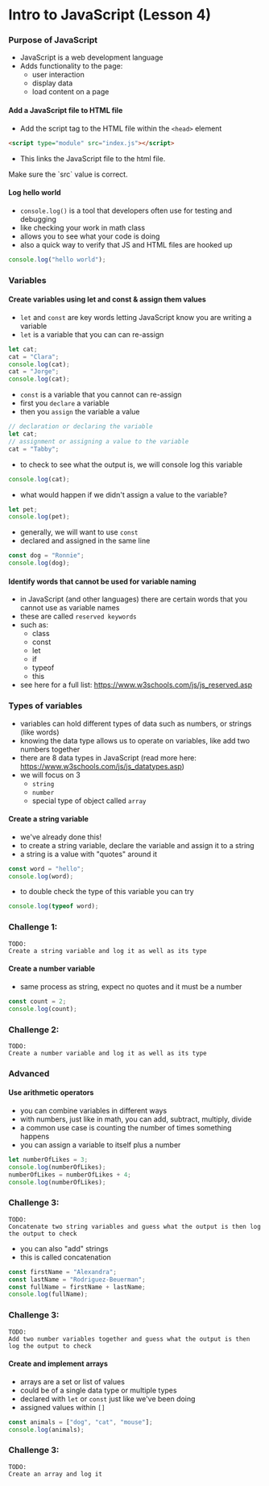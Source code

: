 
# Intro to JavaScript (Lesson 4)

### Purpose of JavaScript

- JavaScript is a web development language
- Adds functionality to the page:
  - user interaction
  - display data
  - load content on a page

#### Add a JavaScript file to HTML file

- Add the script tag to the HTML file within the `<head>` element

```html
<script type="module" src="index.js"></script>
```

- This links the JavaScript file to the html file.

<Callout type="info" emoji="ℹ️">
  Make sure the `src` value is correct.
</Callout>

#### Log hello world

- `console.log()` is a tool that developers often use for testing and debugging
- like checking your work in math class
- allows you to see what your code is doing
- also a quick way to verify that JS and HTML files are hooked up

```javascript
console.log("hello world");
```

### Variables

#### Create variables using let and const & assign them values

- `let` and `const` are key words letting JavaScript know you are writing a variable
- `let` is a variable that you can can re-assign

```javascript
let cat;
cat = "Clara";
console.log(cat);
cat = "Jorge";
console.log(cat);
```

- `const` is a variable that you cannot can re-assign
- first you `declare` a variable
- then you `assign` the variable a value

```javascript
// declaration or declaring the variable
let cat;
// assignment or assigning a value to the variable
cat = "Tabby";
```

- to check to see what the output is, we will console log this variable

```javascript
console.log(cat);
```

- what would happen if we didn't assign a value to the variable?

```javascript
let pet;
console.log(pet);
```

- generally, we will want to use `const`
- declared and assigned in the same line

```javascript
const dog = "Ronnie";
console.log(dog);
```

#### Identify words that cannot be used for variable naming

- in JavaScript (and other languages) there are certain words that you cannot use as variable names
- these are called `reserved keywords`
- such as:
  - class
  - const
  - let
  - if
  - typeof
  - this
- see here for a full list: https://www.w3schools.com/js/js_reserved.asp

### Types of variables

- variables can hold different types of data such as numbers, or strings (like words)
- knowing the data type allows us to operate on variables, like add two numbers together
- there are 8 data types in JavaScript (read more here: https://www.w3schools.com/js/js_datatypes.asp)
- we will focus on 3
  - `string`
  - `number`
  - special type of object called `array`

#### Create a string variable

- we've already done this!
- to create a string variable, declare the variable and assign it to a string
- a string is a value with "quotes" around it

```javascript
const word = "hello";
console.log(word);
```

- to double check the type of this variable you can try

```javascript
console.log(typeof word);
```

### Challenge 1:

```
TODO:
Create a string variable and log it as well as its type
```

#### Create a number variable

- same process as string, expect no quotes and it must be a number

```javascript
const count = 2;
console.log(count);
```

### Challenge 2:

```
TODO:
Create a number variable and log it as well as its type
```

### Advanced

#### Use arithmetic operators

- you can combine variables in different ways
- with numbers, just like in math, you can add, subtract, multiply, divide
- a common use case is counting the number of times something happens
- you can assign a variable to itself plus a number

```javascript
let numberOfLikes = 3;
console.log(numberOfLikes);
numberOfLikes = numberOfLikes + 4;
console.log(numberOfLikes);
```

### Challenge 3:

```
TODO:
Concatenate two string variables and guess what the output is then log the output to check
```

- you can also "add" strings
- this is called concatenation

```javascript
const firstName = "Alexandra";
const lastName = "Rodriguez-Beuerman";
const fullName = firstName + lastName;
console.log(fullName);
```

### Challenge 3:

```
TODO:
Add two number variables together and guess what the output is then log the output to check
```

#### Create and implement arrays

- arrays are a set or list of values
- could be of a single data type or multiple types
- declared with `let` or `const` just like we've been doing
- assigned values within `[]`

```javascript
const animals = ["dog", "cat", "mouse"];
console.log(animals);
```

### Challenge 3:

```
TODO:
Create an array and log it
```
